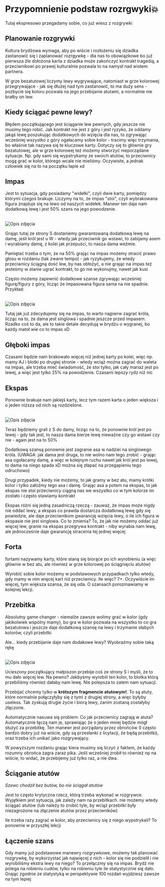 # Przypomnienie podstaw rozrgwyki💥

Tutaj ekspresowo przegadamy sobie, co już wiesz z rozgrywki

## Planowanie rozgrywki

Kultura brydżowa wymaga, aby po wiście i rozłożeniu się dziadka zastanowić się i zaplanować rozrgywkę - dla nas to obowiązkowe bo już pierwsza źle dołożona karta z dziadka może zakończyć kontrakt tragedią, a przeciwnikowi po prawej kulturalnie pozwala to na namysł nad wistem partnera.

W grze bezatutowej liczymy lewy wygrywające, natomiast w grze kolorowej przegrywające - jak się dłużej nad tym zastanowić, to ma duży sens - pozbycie się koloru pozwala na jego przebijanie atutami, a normalnie nie brałby on lew.

## Kiedy ściągać pewne lewy? 
Błędem początkującego jest ściąganie lew pewnych, gdy jeszcze nie musimy tego robić. Jak kontrakt nie jest z góry i jest ryzyko, że oddamy jakąś lewę poszukując dodatkowych do wzięcia dla nas, to zgrywając wcześniej wszystko z góry ogałacamy sobie kolor - tracimy więc trzymania, bo właśnie tak nazywa się te kluczowe karty. Dotyczy się to głównie gry bezatutowej, ale w grze kolorowej też możemy stworzyć nieporządane sytuacje. Np. gdy sami się wypstrykamy ze swoich atutów, to przeciwnicy mogą grać w kolor, którego wcale nie mieliśmy. Oczywiste, a jednak człowiek się na to na początku łapie xd

## Impas

Jest to sytuacja, gdy posiadamy "widełki", czyli dwie karty, pomiędzy którymi czegoś brakuje. Liczymy na to, że impas "stoi", czyli wybrakowana figura znajduje się na lewo od naszych widełek. Manewr ten daje nam dodatkową lewę i jest 50% szans na jego powodzenie.

<br />
<img src="../../assets/1.png" alt="Opis zdjęcia" width={400} height={400} />
<br />

Grając tutaj ze strony S dostaniemy gwarantowaną dodatkową lewę na damę, jeśli król jest u W - wtedy jak przeciwnik go wstawi, to zabijamy asem i wyrabiamy damę, z kolei jak przepuści, to nasza dama weźmie.

Pamiętać trzeba o tym, że na 50% grając na impas możemy stracić prawo głosu w rozdaniu (tak zwane tempo) - jak ryzykujemy, że wtedy przeciwnicy ściągną dość lew, by nas obłożyć, a nie grając na impas też jesteśmy w stanie ugrać kontrakt, to go nie wykonujmy, nawet jak kusi

Często możemy zapewnić dodatkowe szanse zgrywając wcześniej figurę/figury z góry, licząc że impasowana figura sama na nie spadnie. Przykład:

<br />
<img src="../../assets/2.png" alt="Opis zdjęcia" width={400} height={400} />
<br />

Tutaj jak już zdecydujemy się na impas, to warto najpierw zagrać króla, licząc na to, że dama jest singlowa i spadnie jeszcze przed impasem. Rzadko coś to da, ale to takie detale decydują w brydżu o wygranej, bo każdy matoł wie co to impas xD

## Głęboki impas

Czasami będzie nam brakowało więcej niż jednej karty po kolei, więc np. mamy AJ i blotki po drugiej stronie - wtedy wciąż można zagrać do waleta na impas, ale trzeba mieć świadomość, że stoi tylko, jak cały mariaż jest po lewej, a więc jest tylko 25% na powodzenie. Czasami lepszy rydz niż nic

## Ekspas

Ponownie brakuje nam jakiejś karty, lecz tym razem karta o jeden większa i o jeden niższa od nich są rozdzielone.

<br />
<img src="../../assets/3.png" alt="Opis zdjęcia" width={400} height={400} />
<br />

Teraz będziemy grali z S do damy, licząc na to, że ponownie król jest po lewej - gdy tak jest, to nasza dama bierze lewę nieważne czy go wstawi czy nie - again jest na to 50%

Dodatkową szansą ponownie jest zagranie asa w nadziei na singlowego króla. (UWAGA: jak dama jest druga, to nie wolno nam tego zrobić - grając asa ogołacamy damę, a więc w kolejnym ruchu nawet jak król jest po lewej, to dama na niego spada xD można się złapać na przegapieniu tego odruchowo)

Drugi przypadek, kiedy nie możemy, to jak gramy w bez atu, mamy krótki kolor i tylko załóżmy tego asa i damę. Grając asa a potem na ekspas, to jak ekspas nie stoi przeciwnicy ciągną nas we wszystko co w tym kolorze im zostało i często stawiamy kontrakt

Ekspas różni się jedną zasadniczą rzeczą - zauważ, że impas może nigdy nie oddać lewy, a ekspas co prawda dostarcza dodatkową lewę gdy się powiedzie, ale daje przeciwnikom gwarancję wzięcia lewy, o ile ich figura w ekspasie nie jest singlowa. Co to zmienia? To, że jak nie możemy oddać już więcej lew, granie na ekspas przegrywa kontrakt - niby wyrabia nam lewę, ale jednocześnie daje gwarancję stracenia tej jednej więcej

## Forta

fortami nazywamy karty, które staną się biorące po ich wyrobieniu (a więc głównie w bez atu, ale również w grze kolorowej po ściągnięciu atutów)

Wyrobić sobie kolor możemy w podstawowych przypadkach tylko wtedy, gdy mamy w nim więcej kart niż przeciwnicy. Ile więc? 7+. Oczywiście im więcej, tym większa szansa, że się uda. O szansach porozmawiamy w kolejnej lekcji.

## Przebitka

Absolutny game changer - niemalże zawsze wolimy grać w kolor (gdy jakikolwiek wspólny mamy), bo gra w kolor pozwala na wszystko to co gra bezatutowa i jeszcze daje dodatkową szansę na lewy i trzymanie słabych kolorów, czyli przebitki

Ale... kiedy przebijanie daje nam dodakowe lewy? Wyobraźmy sobie taką rękę

<br />
<img src="../../assets/4.png" alt="Opis zdjęcia" width={400} height={400} />
<br />

Ucieszony początkujący małpiszon przebije coś ze strony S i myśli, że to mu dało więcej lew. Na pewno? Jakbyśmy wyrobili ten kolor, to blotka którą przebiliśmy również dałaby nam lewę. Nie polepsza to zatem nam sytuacji.

Przebijać chcemy tylko w **krótszym fragmencie atutowym!**. To są atuty, które normalnie połączyłyby się z tymi z drugiej strony, a więc byłyby useless. Tak zyskują drugie życie i biorą lewy, zanim zostaną zostałyby złączone.

Automatycznie nasuwa się problem: Co jak przeciwnicy zagrają w atuta? Automatycznie łączą nam je, sprawiając że o jeden mniej będzie mógł służyć za przebitkę. Ten manewr jest porządany przez obrońców (I często bardzo dobry już na wiście, gdy są przesłanki z licytacji, że będą przebitki), oraz trzeba ich unikać jako rozgrywający. 

W powyższym rozdaniu grając kiera musimy się liczyć z faktem, że każdy rozumny obrońca zagra zaraz pika. Jeśli wcześniej zrobił to również np na wiście, to widać, że przebijemy już tylko raz, a nie dwa.

## Ściąganie atutów
*Szewc chodził bez butów, bo nie ściągał atutów*

Jest to często krytyczna rzecz, którą trzeba wykonać w rozgrywce. Wyjątkiem jest sytuacja, jak zależy nam na przebitkach. nie możemy wtedy ściągać atutów (lub należy to zrobić tyle, by wciąż przebitki były niezagrożone na złączenie atutów przez przeciwników)

Ile trzeba razy zagrać w kolor, aby przeciwnicy się z niego wypstrykali? To ponownie w przyszłej lekcji

## Łączenie szans

Gdy mamy już podstawowe manewry rozgrywkowe, możemy tak planować rozgrywkę, by wykorzystać jak najwięcej z nich - kolor się nie podzielił i nie wyrobiliśmy ekstra lewy na niego? To przełączmy się na impas. Brydż nie polega na robieniu cudów, tylko na robieniu tyle ile statystycznie się dało. Grając zgodnie ze statystyką w perspektywie 100 rozdań wyjdziesz zawsze na tym lepiej



